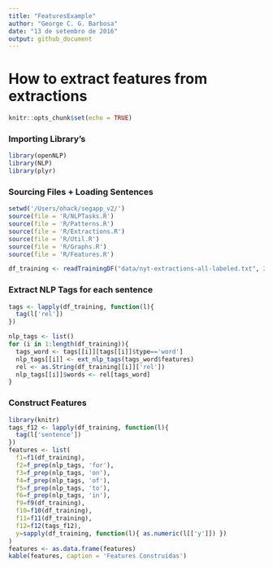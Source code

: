```yaml
---
title: "FeaturesExample"
author: "George C. G. Barbosa"
date: "13 de setembro de 2016"
output: github_document
---
```


# How to extract features from extractions

```r
knitr::opts_chunk$set(echo = TRUE)
```

### Importing Library's 
```r
library(openNLP)
library(NLP)
library(plyr)
```

### Sourcing Files + Loading Sentences
```r
setwd('/Users/ohack/segapp_v2/')
source(file = 'R/NLPTasks.R')
source(file = 'R/Patterns.R')
source(file = 'R/Extractions.R')
source(file = 'R/Util.R')
source(file = 'R/Graphs.R')
source(file = 'R/Features.R')

df_training <- readTrainingDF("data/nyt-extractions-all-labeled.txt", 2000)
```

### Extract NLP Tags for each sentence
```r
tags <- lapply(df_training, function(l){
  tag(l['rel'])
})

nlp_tags <- list()
for (i in 1:length(df_training)){
  tags_word <- tags[[i]][tags[[i]]$type=='word']
  nlp_tags[[i]] <- ext_nlp_tags(tags_word$features)
  rel <- as.String(df_training[[i]]['rel'])
  nlp_tags[[i]]$words <- rel[tags_word]
}
```

### Construct Features
```r
library(knitr)
tags_f12 <- lapply(df_training, function(l){
  tag(l['sentence'])
})
features <- list(
  f1=f1(df_training), 
  f2=f_prep(nlp_tags, 'for'),
  f3=f_prep(nlp_tags, 'on'),
  f4=f_prep(nlp_tags, 'of'),
  f5=f_prep(nlp_tags, 'to'),
  f6=f_prep(nlp_tags, 'in'),
  f9=f9(df_training),
  f10=f10(df_training),
  f11=f11(df_training),
  f12=f12(tags_f12),
  y=sapply(df_training, function(l){ as.numeric(l[['y']]) })
)
features <- as.data.frame(features)
kable(features, caption = 'Features Construídas')
```
